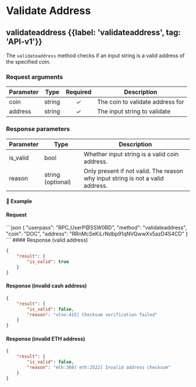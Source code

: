 
# Validate Address

## validateaddress {{label: 'validateaddress', tag: 'API-v1'}}

The `validateaddress` method checks if an input string is a valid address of the specified coin.

### Request arguments

| Parameter | Type   | Required | Description                      |
| --------- | ------ | :------: | -------------------------------- |
| coin      | string |     ✓    | The coin to validate address for |
| address   | string |     ✓    | The input string to validate     |

### Response parameters

| Parameter | Type              | Description                                                                    |
| --------- | ----------------- | ------------------------------------------------------------------------------ |
| is\_valid | bool              | Whether input string is a valid coin address.                                  |
| reason    | string (optional) | Only present if not valid. The reason why input string is not a valid address. |

#### 📌 Example

#### Request

<CodeGroup title="validateaddress" tag="POST" label="validateaddress" mm2MethodDecorate="true">
  ```json
  {
    "userpass": "RPC_UserP@SSW0RD",
    "method": "validateaddress",
    "coin": "DOC",
    "address": "RRnMcSeKiLrNdbp91qNVQwwXx5azD4S4CD"
  }
  ```
</CodeGroup>

<CollapsibleSection expandedText="Hide Response" collapsedText="Show Response">
  #### Response (valid address)

  ```json
  {
      "result": {
          "is_valid": true
      }
  }
  ```

  #### Response (invalid cash address)

  ```json
  {
      "result": {
          "is_valid": false,
          "reason": "utxo:415] Checksum verification failed"
      }
  }
  ```

  #### Response (invalid ETH address)

  ```json
  {
      "result": {
          "is_valid": false,
          "reason": "eth:360] eth:2522] Invalid address checksum"
      }
  }
  ```
</CollapsibleSection>
